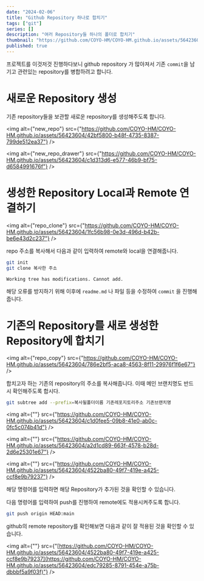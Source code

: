 ```yaml
---
date: "2024-02-06"
title: "Github Repository 하나로 합치기"
tags: ["git"]
series: []
description: "여러 Repository들 하나의 폴더로 합치기"
thumbnail: "https://github.com/COYO-HM/COYO-HM.github.io/assets/56423604/11f4d42e-440e-4c15-9529-1dec925d4319"
published: true
---
```

프로젝트를 이것저것 진행하다보니 github repository 가 많아져서 기존 `commit`을 남기고 관련있는 repository를 병합하려고 합니다.

# 새로운 Repository 생성

기존 repository들을 보관할 새로운 repository를 생성해주도록 합니다.

<img alt={"new_repo"}
     src={"https://github.com/COYO-HM/COYO-HM.github.io/assets/56423604/42bf5800-b48f-4735-8387-799de512ea37"} />

<img alt={"new_repo_drawer"}
     src={"https://github.com/COYO-HM/COYO-HM.github.io/assets/56423604/c1d313d6-e577-46b9-bf75-d6584991676f"} />


# 생성한 Repository Local과 Remote 연결하기

<img alt={"repo_clone"}
     src={"https://github.com/COYO-HM/COYO-HM.github.io/assets/56423604/1fc56b98-0e3d-496d-b42b-be6e43d2c237"} />

repo 주소를 복사해서 다음과 같이 입력하여 remote와 local을 연결해줍니다.

```bash
git init
git clone 복사한 주소
```

```
Working tree has modifications. Cannot add.
```

해당 오류를 방지하기 위해 이후에 `readme.md` 나 파일 등을 수정하여 `commit` 을 진행해줍니다.


# 기존의 Repository를 새로 생성한 Repository에 합치기

<img alt={"repo_copy"}
     src={"https://github.com/COYO-HM/COYO-HM.github.io/assets/56423604/786e2bf5-aca8-4563-8f11-29976f1f6e67"} />

합치고자 하는 기존의 repository의 주소를 복사해줍니다. 이때 메인 브랜치명도 반드시 확인해주도록 합시다.

```bash
git subtree add --prefix=복사될폴더이름 기존레포지토리주소 기존브랜치명
```

<img alt={""}
     src={"https://github.com/COYO-HM/COYO-HM.github.io/assets/56423604/c1d0fee5-09b8-41e0-ab0c-0fc5c074b41d"} />


<img alt={""}
     src={"https://github.com/COYO-HM/COYO-HM.github.io/assets/56423604/a2d1cd89-663f-4578-b28d-2d6e25301e67"} />


<img alt={""}
     src={"https://github.com/COYO-HM/COYO-HM.github.io/assets/56423604/4522ba80-49f7-419e-a425-ccf8e9b79237"} />

해당 명령어를 입력하면 해당 Repository가 추가된 것을 확인할 수 있습니다.

다음 명령어를 입력하여 push를 진행하여 remote에도 적용시켜주도록 합니다.

```bash
git push origin HEAD:main
```

github의 remote repository를 확인해보면 다음과 같이 잘 적용된 것을 확인할 수 있습니다.


<img alt={""}
     src={"[https://github.com/COYO-HM/COYO-HM.github.io/assets/56423604/4522ba80-49f7-419e-a425-ccf8e9b79237](https://github.com/COYO-HM/COYO-HM.github.io/assets/56423604/edc79285-8791-454e-a75b-dbbbf5a9f03f)"} />